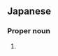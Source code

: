 ==Japanese==
{{ja-kanjitab|あき|ゆき}}

===Proper noun===
{{ja-pos|あきゆき|proper}}

# {{given name|male|lang=ja|sort=あきゆき}}